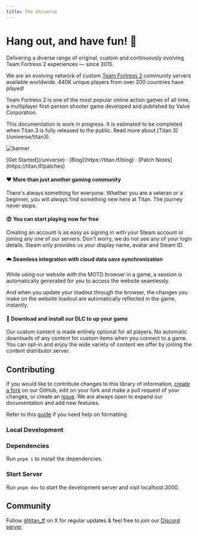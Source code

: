 ```yaml
---
title: The Universe
---
```



<h1 className="text-center text-4xl tracking-tight font-extrabold md:text-5xl mt-8 mb-8">
  Hang out, and have fun! 🎉
</h1>

Delivering a diverse range of original, custom and continuously evolving Team Fortress 2 experiences — since 2015.

We are an evolving network of custom [Team Fortress 2](https://teamfortress.com) community servers available worldwide. 440K unique players from over 200 countries have played!

Team Fortress 2 is one of the most popular online action games of all time, a multiplayer first-person shooter game developed and published by Valve Corporation.

<Callout type="warning">
  This documentation is work in progress. It is estimated to be completed when
  Titan 3 is fully released to the public. Read more about [Titan
  3](/universe/titan3).
</Callout>

<Bleed>![banner](https://titan.tf/images/17.png)</Bleed>

<div className="mt-8 mb-10 text-center">
  [Get Started](/universe) · [Blog](https://titan.tf/blog) · [Patch
  Notes](https://titan.tf/patches)
</div>

#### ❤️ More than just another gaming community

There's always something for everyone. Whether you are a veteran or a beginner, you will always find something new here at Titan. The journey never stops.

#### 😍 You can start playing now for free

Creating an account is as easy as signing in with your Steam account or joining any one of our servers. Don't worry, we do not see any of your login details. Steam only provides us your display name, avatar and Steam ID.

#### ☁️ Seamless integration with cloud data save synchronization

While using our website with the MOTD browser in a game, a session is automatically generated for you to access the website seamlessly.

And when you update your loadout through the browser, the changes you make on the website loadout are automatically reflected in the game, instantly.

#### 📂 Download and install our DLC to up your game

Our custom content is made entirely optional for all players. No automatic downloads of any content for custom items when you connect to a game. You can opt-in and enjoy the wide variety of content we offer by joining the content distributor server.

## Contributing

If you would like to contribute changes to this library of information, [create a fork](https://github.com/titantf/Docs/fork) on our GitHub, edit on your fork and make a pull request of your changes, or create an [issue](https://github.com/titantf/Docs/issues/new). We are always open to expand our documentation and add new features.

Refer to this [guide](https://nextra.site/docs/guide) if you need help on formatting.

### Local Development

<Steps>

### Dependencies

Run `pnpm i` to install the dependencies.

### Start Server

Run `pnpm dev` to start the development server and visit localhost:3000.

</Steps>

## Community

Follow [@titan_tf](https://titan.tf/twitter) on X for regular updates & feel free to join our [Discord server](https://titan.tf/discord).
